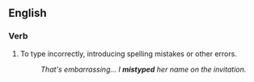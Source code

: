 ==English==

===Verb===
{{en-verb|mistypes|mistyping|mistyped|mistyped}}

# To type incorrectly, introducing spelling mistakes or other errors.
#:''That's embarrassing... I '''mistyped''' her name on the invitation.''